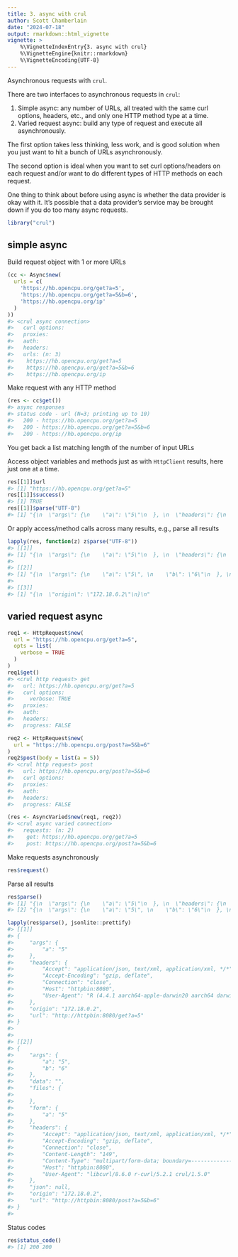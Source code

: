 ```yaml
---
title: 3. async with crul
author: Scott Chamberlain
date: "2024-07-18"
output: rmarkdown::html_vignette
vignette: >
    %\VignetteIndexEntry{3. async with crul}
    %\VignetteEngine{knitr::rmarkdown}
    %\VignetteEncoding{UTF-8}
---
```




Asynchronous requests with `crul`.

There are two interfaces to asynchronous requests in `crul`:

1. Simple async: any number of URLs, all treated with the same curl options,
headers, etc., and only one HTTP method type at a time.
2. Varied request async: build any type of request and execute all asynchronously.

The first option takes less thinking, less work, and is good solution when you
just want to hit a bunch of URLs asynchronously.

The second option is ideal when you want to set curl options/headers on each
request and/or want to do different types of HTTP methods on each request.

One thing to think about before using async is whether the data provider is
okay with it. It's possible that a data provider's service may be brought down
if you do too many async requests.


```r
library("crul")
```

## simple async

Build request object with 1 or more URLs




```r
(cc <- Async$new(
  urls = c(
    'https://hb.opencpu.org/get?a=5',
    'https://hb.opencpu.org/get?a=5&b=6',
    'https://hb.opencpu.org/ip'
  )
))
#> <crul async connection> 
#>   curl options: 
#>   proxies: 
#>   auth: 
#>   headers: 
#>   urls: (n: 3)
#>    https://hb.opencpu.org/get?a=5
#>    https://hb.opencpu.org/get?a=5&b=6
#>    https://hb.opencpu.org/ip
```

Make request with any HTTP method


```r
(res <- cc$get())
#> async responses
#> status code - url (N=3; printing up to 10)
#>   200 - https://hb.opencpu.org/get?a=5
#>   200 - https://hb.opencpu.org/get?a=5&b=6
#>   200 - https://hb.opencpu.org/ip
```

You get back a list matching length of the number of input URLs

Access object variables and methods just as with `HttpClient` results, here just one at a time.


```r
res[[1]]$url
#> [1] "https://hb.opencpu.org/get?a=5"
res[[1]]$success()
#> [1] TRUE
res[[1]]$parse("UTF-8")
#> [1] "{\n  \"args\": {\n    \"a\": \"5\"\n  }, \n  \"headers\": {\n    \"Accept\": \"application/json, text/xml, application/xml, */*\", \n    \"Accept-Encoding\": \"gzip, deflate\", \n    \"Connection\": \"close\", \n    \"Host\": \"httpbin:8080\", \n    \"User-Agent\": \"R (4.4.1 aarch64-apple-darwin20 aarch64 darwin20)\"\n  }, \n  \"origin\": \"172.18.0.2\", \n  \"url\": \"http://httpbin:8080/get?a=5\"\n}\n"
```

Or apply access/method calls across many results, e.g., parse all results


```r
lapply(res, function(z) z$parse("UTF-8"))
#> [[1]]
#> [1] "{\n  \"args\": {\n    \"a\": \"5\"\n  }, \n  \"headers\": {\n    \"Accept\": \"application/json, text/xml, application/xml, */*\", \n    \"Accept-Encoding\": \"gzip, deflate\", \n    \"Connection\": \"close\", \n    \"Host\": \"httpbin:8080\", \n    \"User-Agent\": \"R (4.4.1 aarch64-apple-darwin20 aarch64 darwin20)\"\n  }, \n  \"origin\": \"172.18.0.2\", \n  \"url\": \"http://httpbin:8080/get?a=5\"\n}\n"
#> 
#> [[2]]
#> [1] "{\n  \"args\": {\n    \"a\": \"5\", \n    \"b\": \"6\"\n  }, \n  \"headers\": {\n    \"Accept\": \"application/json, text/xml, application/xml, */*\", \n    \"Accept-Encoding\": \"gzip, deflate\", \n    \"Connection\": \"close\", \n    \"Host\": \"httpbin:8080\", \n    \"User-Agent\": \"R (4.4.1 aarch64-apple-darwin20 aarch64 darwin20)\"\n  }, \n  \"origin\": \"172.18.0.2\", \n  \"url\": \"http://httpbin:8080/get?a=5&b=6\"\n}\n"
#> 
#> [[3]]
#> [1] "{\n  \"origin\": \"172.18.0.2\"\n}\n"
```

## varied request async


```r
req1 <- HttpRequest$new(
  url = "https://hb.opencpu.org/get?a=5",
  opts = list(
    verbose = TRUE
  )
)
req1$get()
#> <crul http request> get
#>   url: https://hb.opencpu.org/get?a=5
#>   curl options: 
#>     verbose: TRUE
#>   proxies: 
#>   auth: 
#>   headers: 
#>   progress: FALSE

req2 <- HttpRequest$new(
  url = "https://hb.opencpu.org/post?a=5&b=6"
)
req2$post(body = list(a = 5))
#> <crul http request> post
#>   url: https://hb.opencpu.org/post?a=5&b=6
#>   curl options: 
#>   proxies: 
#>   auth: 
#>   headers: 
#>   progress: FALSE

(res <- AsyncVaried$new(req1, req2))
#> <crul async varied connection>
#>   requests: (n: 2)
#>    get: https://hb.opencpu.org/get?a=5 
#>    post: https://hb.opencpu.org/post?a=5&b=6
```

Make requests asynchronously


```r
res$request()
```

Parse all results


```r
res$parse()
#> [1] "{\n  \"args\": {\n    \"a\": \"5\"\n  }, \n  \"headers\": {\n    \"Accept\": \"application/json, text/xml, application/xml, */*\", \n    \"Accept-Encoding\": \"gzip, deflate\", \n    \"Connection\": \"close\", \n    \"Host\": \"httpbin:8080\", \n    \"User-Agent\": \"R (4.4.1 aarch64-apple-darwin20 aarch64 darwin20)\"\n  }, \n  \"origin\": \"172.18.0.2\", \n  \"url\": \"http://httpbin:8080/get?a=5\"\n}\n"                                                                                                                                                                                                                                                             
#> [2] "{\n  \"args\": {\n    \"a\": \"5\", \n    \"b\": \"6\"\n  }, \n  \"data\": \"\", \n  \"files\": {}, \n  \"form\": {\n    \"a\": \"5\"\n  }, \n  \"headers\": {\n    \"Accept\": \"application/json, text/xml, application/xml, */*\", \n    \"Accept-Encoding\": \"gzip, deflate\", \n    \"Connection\": \"close\", \n    \"Content-Length\": \"149\", \n    \"Content-Type\": \"multipart/form-data; boundary=------------------------eDgqnrhsvjXexjEFHyzvTd\", \n    \"Host\": \"httpbin:8080\", \n    \"User-Agent\": \"libcurl/8.6.0 r-curl/5.2.1 crul/1.5.0\"\n  }, \n  \"json\": null, \n  \"origin\": \"172.18.0.2\", \n  \"url\": \"http://httpbin:8080/post?a=5&b=6\"\n}\n"
```


```r
lapply(res$parse(), jsonlite::prettify)
#> [[1]]
#> {
#>     "args": {
#>         "a": "5"
#>     },
#>     "headers": {
#>         "Accept": "application/json, text/xml, application/xml, */*",
#>         "Accept-Encoding": "gzip, deflate",
#>         "Connection": "close",
#>         "Host": "httpbin:8080",
#>         "User-Agent": "R (4.4.1 aarch64-apple-darwin20 aarch64 darwin20)"
#>     },
#>     "origin": "172.18.0.2",
#>     "url": "http://httpbin:8080/get?a=5"
#> }
#>  
#> 
#> [[2]]
#> {
#>     "args": {
#>         "a": "5",
#>         "b": "6"
#>     },
#>     "data": "",
#>     "files": {
#> 
#>     },
#>     "form": {
#>         "a": "5"
#>     },
#>     "headers": {
#>         "Accept": "application/json, text/xml, application/xml, */*",
#>         "Accept-Encoding": "gzip, deflate",
#>         "Connection": "close",
#>         "Content-Length": "149",
#>         "Content-Type": "multipart/form-data; boundary=------------------------eDgqnrhsvjXexjEFHyzvTd",
#>         "Host": "httpbin:8080",
#>         "User-Agent": "libcurl/8.6.0 r-curl/5.2.1 crul/1.5.0"
#>     },
#>     "json": null,
#>     "origin": "172.18.0.2",
#>     "url": "http://httpbin:8080/post?a=5&b=6"
#> }
#> 
```

Status codes


```r
res$status_code()
#> [1] 200 200
```
